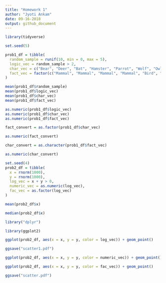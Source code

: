 ```yaml
---
title: "Homework 1"
author: "Jyoti Ankam"
date: 09-16-2018
output: github_document
---
```


```r
library(tidyverse)

set.seed(5)

prob1_df = tibble(
  random_sample = runif(10, min = 0, max = 5),
  logic_vec = random_sample > 2,
  char_vec = c("Bear", "Deer", "Bat", "Hamster", "Parrot", "Wolf", "Owl", "Penguin", "Ibis", "Squirrel"),
  fact_vec = factor(c("Mammal", "Mammal", "Mammal", "Mammal", "Bird", "Mammal", "Bird", "Bird", "Bird", "Mammal"))
)

```

```r
mean(prob1_df$random_sample)
mean(prob1_df$logic_vec)
mean(prob1_df$char_vec)
mean(prob1_df$fact_vec)
```


```r
as.numeric(prob1_df$logic_vec)
as.numeric(prob1_df$char_vec)
as.numeric(prob1_df$fact_vec)
```

```r
fact_convert = as.factor(prob1_df$char_vec)

as.numeric(fact_convert)
```
```r
char_convert = as.character(prob1_df$fact_vec)

as.numeric(char_convert)
```



```r
set.seed(4)
prob2_df = tibble(
  x = rnorm(1000),
  y = rnorm(1000),
  log_vec = x + y > 0,
  numeric_vec = as.numeric(log_vec),
  fac_vec = as.factor(log_vec)
)
```


```r

mean(prob2_df$x)

median(prob2_df$x)

```

```r

library("dplyr")

```

```r

library(ggplot2)

ggplot(prob2_df, aes(x = x, y = y, color = log_vec)) + geom_point()

ggsave("scatter1.pdf")

```
```r

ggplot(prob2_df, aes(x = x, y = y, color = numeric_vec)) + geom_point()

```

```r

ggplot(prob2_df, aes(x = x, y = y, color = fac_vec)) + geom_point()

```


```r

ggsave("scatter.pdf")

```

